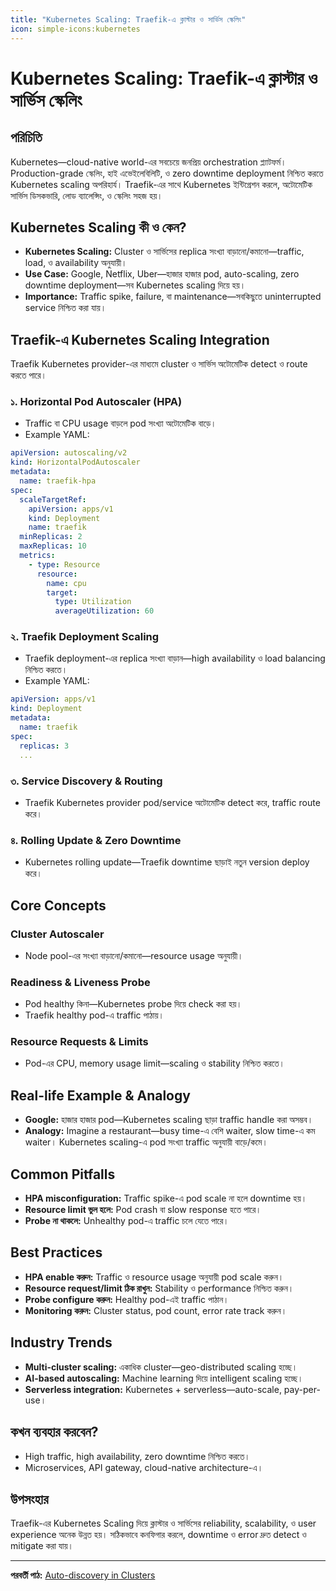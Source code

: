 ```yaml
---
title: "Kubernetes Scaling: Traefik-এ ক্লাস্টার ও সার্ভিস স্কেলিং"
icon: simple-icons:kubernetes
---
```


# Kubernetes Scaling: Traefik-এ ক্লাস্টার ও সার্ভিস স্কেলিং

## পরিচিতি

Kubernetes—cloud-native world-এর সবচেয়ে জনপ্রিয় orchestration প্ল্যাটফর্ম। Production-grade স্কেলিং, হাই এভেইলেবিলিটি, ও zero downtime deployment নিশ্চিত করতে Kubernetes scaling অপরিহার্য। Traefik-এর সাথে Kubernetes ইন্টিগ্রেশন করলে, অটোমেটিক সার্ভিস ডিসকভারি, লোড ব্যালেন্সিং, ও স্কেলিং সহজ হয়।

## Kubernetes Scaling কী ও কেন?

- **Kubernetes Scaling:** Cluster ও সার্ভিসের replica সংখ্যা বাড়ানো/কমানো—traffic, load, ও availability অনুযায়ী।
- **Use Case:** Google, Netflix, Uber—হাজার হাজার pod, auto-scaling, zero downtime deployment—সব Kubernetes scaling দিয়ে হয়।
- **Importance:** Traffic spike, failure, বা maintenance—সবকিছুতে uninterrupted service নিশ্চিত করা যায়।

## Traefik-এ Kubernetes Scaling Integration

Traefik Kubernetes provider-এর মাধ্যমে cluster ও সার্ভিস অটোমেটিক detect ও route করতে পারে।

### ১. Horizontal Pod Autoscaler (HPA)
- Traffic বা CPU usage বাড়লে pod সংখ্যা অটোমেটিক বাড়ে।
- Example YAML:
```yaml
apiVersion: autoscaling/v2
kind: HorizontalPodAutoscaler
metadata:
  name: traefik-hpa
spec:
  scaleTargetRef:
    apiVersion: apps/v1
    kind: Deployment
    name: traefik
  minReplicas: 2
  maxReplicas: 10
  metrics:
    - type: Resource
      resource:
        name: cpu
        target:
          type: Utilization
          averageUtilization: 60
```

### ২. Traefik Deployment Scaling
- Traefik deployment-এর replica সংখ্যা বাড়ান—high availability ও load balancing নিশ্চিত করতে।
- Example YAML:
```yaml
apiVersion: apps/v1
kind: Deployment
metadata:
  name: traefik
spec:
  replicas: 3
  ...
```

### ৩. Service Discovery & Routing
- Traefik Kubernetes provider pod/service অটোমেটিক detect করে, traffic route করে।

### ৪. Rolling Update & Zero Downtime
- Kubernetes rolling update—Traefik downtime ছাড়াই নতুন version deploy করে।

## Core Concepts

### Cluster Autoscaler
- Node pool-এর সংখ্যা বাড়ানো/কমানো—resource usage অনুযায়ী।

### Readiness & Liveness Probe
- Pod healthy কিনা—Kubernetes probe দিয়ে check করা হয়।
- Traefik healthy pod-এ traffic পাঠায়।

### Resource Requests & Limits
- Pod-এর CPU, memory usage limit—scaling ও stability নিশ্চিত করতে।

## Real-life Example & Analogy

- **Google:** হাজার হাজার pod—Kubernetes scaling ছাড়া traffic handle করা অসম্ভব।
- **Analogy:** Imagine a restaurant—busy time-এ বেশি waiter, slow time-এ কম waiter। Kubernetes scaling-এ pod সংখ্যা traffic অনুযায়ী বাড়ে/কমে।

## Common Pitfalls

- **HPA misconfiguration:** Traffic spike-এ pod scale না হলে downtime হয়।
- **Resource limit ভুল হলে:** Pod crash বা slow response হতে পারে।
- **Probe না থাকলে:** Unhealthy pod-এ traffic চলে যেতে পারে।

## Best Practices

- **HPA enable করুন:** Traffic ও resource usage অনুযায়ী pod scale করুন।
- **Resource request/limit ঠিক রাখুন:** Stability ও performance নিশ্চিত করুন।
- **Probe configure করুন:** Healthy pod-এই traffic পাঠান।
- **Monitoring করুন:** Cluster status, pod count, error rate track করুন।

## Industry Trends

- **Multi-cluster scaling:** একাধিক cluster—geo-distributed scaling হচ্ছে।
- **AI-based autoscaling:** Machine learning দিয়ে intelligent scaling হচ্ছে।
- **Serverless integration:** Kubernetes + serverless—auto-scale, pay-per-use।

## কখন ব্যবহার করবেন?

- High traffic, high availability, zero downtime নিশ্চিত করতে।
- Microservices, API gateway, cloud-native architecture-এ।

## উপসংহার

Traefik-এর Kubernetes Scaling দিয়ে ক্লাস্টার ও সার্ভিসের reliability, scalability, ও user experience অনেক উন্নত হয়। সঠিকভাবে কনফিগার করলে, downtime ও error দ্রুত detect ও mitigate করা যায়।

---

**পরবর্তী পাঠ:** [Auto-discovery in Clusters](/traefik/auto-discovery)
